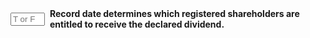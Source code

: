 ::: {.question-block}

<form onsubmit="event.preventDefault(); checkAnswerBox('module10_tf_q99','T')" style="display: flex; align-items: center; gap: 8px;">
  <input type="text" id="module10_tf_q99" name="module10_tf_q99" maxlength="1" placeholder="T or F" style="width: 55px;" data-correct-answer="T" /> 
  <label for="module10_tf_q99"><strong>Record date determines which registered shareholders are entitled to receive the declared dividend.</strong></label>
</form>

<div id="feedback-module10_tf_q99" class="feedback" data-status="" style="display:none;">
TRUE.  Only holders of record on that date receive the distribution.
</div>

:::
